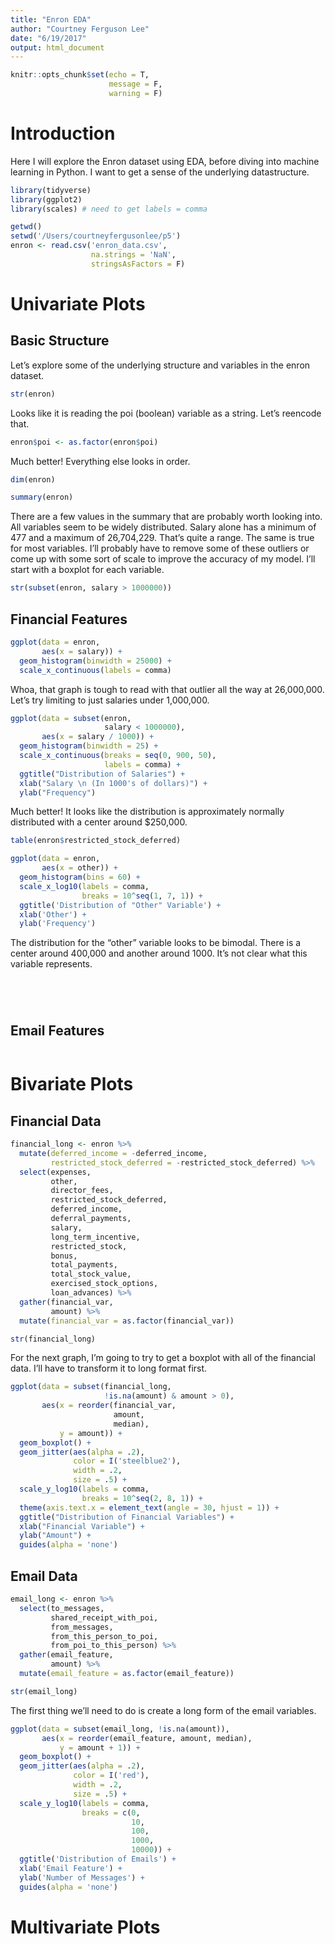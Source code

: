 ```yaml
---
title: "Enron EDA"
author: "Courtney Ferguson Lee"
date: "6/19/2017"
output: html_document
---
```


```r
knitr::opts_chunk$set(echo = T,
                      message = F,
                      warning = F)
```

# Introduction

Here I will explore the Enron dataset using EDA, before diving into machine
learning in Python.  I want to get a sense of the underlying datastructure.

```r
library(tidyverse)
library(ggplot2)
library(scales) # need to get labels = comma
```

```r
getwd()
setwd('/Users/courtneyfergusonlee/p5')
enron <- read.csv('enron_data.csv', 
                  na.strings = 'NaN',
                  stringsAsFactors = F)
```


# Univariate Plots

## Basic Structure

Let's explore some of the underlying structure and variables in the enron
dataset.

```r
str(enron)
```

Looks like it is reading the poi (boolean) variable as a string.  Let's reencode
that.

```r
enron$poi <- as.factor(enron$poi)
```

Much better!  Everything else looks in order.

```r
dim(enron)
```

```r
summary(enron)
```

There are a few values in the summary that are probably worth looking into.  All
variables seem to be widely distributed.  Salary alone has a minimum of 477 and
a maximum of 26,704,229.  That's quite a range.  The same is true for most
variables.  I'll probably have to remove some of these outliers or come up with
some sort of scale to improve the accuracy of my model.  I'll start with a
boxplot for each variable.

```r
str(subset(enron, salary > 1000000))
```

## Financial Features

```r
ggplot(data = enron,
       aes(x = salary)) +
  geom_histogram(binwidth = 25000) +
  scale_x_continuous(labels = comma)
```

Whoa, that graph is tough to read with that outlier all the way at 26,000,000.
Let's try limiting to just salaries under 1,000,000.

```r
ggplot(data = subset(enron,
                     salary < 1000000),
       aes(x = salary / 1000)) +
  geom_histogram(binwidth = 25) +
  scale_x_continuous(breaks = seq(0, 900, 50),
                     labels = comma) +
  ggtitle("Distribution of Salaries") +
  xlab("Salary \n (In 1000's of dollars)") +
  ylab("Frequency")
```

Much better! It looks like the distribution is approximately normally
distributed with a center around $250,000.

```r
table(enron$restricted_stock_deferred)
```

```r
ggplot(data = enron,
       aes(x = other)) +
  geom_histogram(bins = 60) +
  scale_x_log10(labels = comma,
                breaks = 10^seq(1, 7, 1)) +
  ggtitle('Distribution of "Other" Variable') +
  xlab('Other') +
  ylab('Frequency')
```

The distribution for the "other" variable looks to be bimodal. There is a center
around 400,000 and another around 1000.  It's not clear what this variable
represents.

```r

```

```r

```

```r

```

```r

```


## Email Features


```r

```


# Bivariate Plots

## Financial Data

```r
financial_long <- enron %>%
  mutate(deferred_income = -deferred_income,
         restricted_stock_deferred = -restricted_stock_deferred) %>%
  select(expenses,
         other,
         director_fees,
         restricted_stock_deferred,
         deferred_income,
         deferral_payments,
         salary,
         long_term_incentive,
         restricted_stock,
         bonus,
         total_payments,
         total_stock_value,
         exercised_stock_options,
         loan_advances) %>%
  gather(financial_var,
         amount) %>%
  mutate(financial_var = as.factor(financial_var))

str(financial_long)
```

For the next graph, I'm going to try to get a boxplot with all of the financial 
data.  I'll have to transform it to long format first.

```r
ggplot(data = subset(financial_long, 
                     !is.na(amount) & amount > 0),
       aes(x = reorder(financial_var, 
                       amount, 
                       median),
           y = amount)) +
  geom_boxplot() +
  geom_jitter(aes(alpha = .2),
              color = I('steelblue2'),
              width = .2,
              size = .5) +
  scale_y_log10(labels = comma,
                breaks = 10^seq(2, 8, 1)) +
  theme(axis.text.x = element_text(angle = 30, hjust = 1)) +
  ggtitle("Distribution of Financial Variables") +
  xlab("Financial Variable") +
  ylab("Amount") +
  guides(alpha = 'none')

```

## Email Data

```r
email_long <- enron %>%
  select(to_messages,
         shared_receipt_with_poi,
         from_messages,
         from_this_person_to_poi,
         from_poi_to_this_person) %>%
  gather(email_feature,
         amount) %>%
  mutate(email_feature = as.factor(email_feature))

str(email_long)
```

The first thing we'll need to do is create a long form of the email variables.

```r
ggplot(data = subset(email_long, !is.na(amount)),
       aes(x = reorder(email_feature, amount, median),
           y = amount + 1)) +
  geom_boxplot() +
  geom_jitter(aes(alpha = .2),
              color = I('red'),
              width = .2,
              size = .5) +
  scale_y_log10(labels = comma,
                breaks = c(0,
                           10,
                           100,
                           1000,
                           10000)) +
  ggtitle('Distribution of Emails') +
  xlab('Email Feature') +
  ylab('Number of Messages') +
  guides(alpha = 'none')
```


# Multivariate Plots